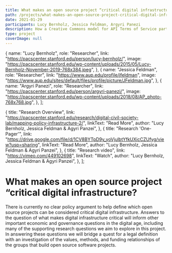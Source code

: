 ```yaml
---
title: What makes an open source project “critical digital infrastructure?”
path: /projects/what-makes-an-open-source-project-critical-digital-infrastructure
date: 2021-01-29
participants: Lucy Bernholz, Jessica Feldman, Argyri Panezi
description: How a Creative Commons model for API Terms of Service participate in the creation of open, safe and sustainable ecosystem for digital infrastructure?
type: project
coverImage: null
---
```


  {
    name: "Lucy Bernholz",
    role: "Researcher",
    link: "https://pacscenter.stanford.edu/person/lucy-bernholz/",
    image: "https://pacscenter.stanford.edu/wp-content/uploads/2015/05/Lucy-Bernholz-November-2019-768x384.jpeg",
  },
  {
    name: "Jessica Feldman",
    role: "Researcher",
    link: "https://www.aup.edu/profile/jfeldman",
    image: "https://www.aup.edu/sites/default/files/profile/picture/JFeldman.jpg",
  },
  {
    name: "Argyri Panezi",
    role: "Researcher",
    link: "https://pacscenter.stanford.edu/person/argyri-panezi/",
    image: "https://pacscenter.stanford.edu/wp-content/uploads/2018/08/AP_photo-768x768.jpg",
  },
];

  {
    title: "Research Overview",
    link: "https://pacscenter.stanford.edu/research/digital-civil-society-lab/mapping-policy-infrastructure-2/",
    linkText: "Read More",
    author: "Lucy Bernholz, Jessica Feldman & Agyri Panzei",
  },
  {
    title: "Research 'One-Pager'",
    link: "https://drive.google.com/file/d/1CV8BYTpD9y_yoVjulbtYfkUXicCZUfyg/view?usp=sharing",
    linkText: "Read More",
    author: "Lucy Bernholz, Jessica Feldman & Agyri Panzei",
  },
  {
    title: "Research video",
    link: "https://vimeo.com/449102698",
    linkText: "Watch",
    author: "Lucy Bernholz, Jessica Feldman & Agyri Panzei",
  },
];

# What makes an open source project “critical digital infrastructure?

There is currently no clear policy argument to help define which open source projects can be considered critical digital infrastructure. Answers to the question of what makes digital infrastructure critical will inform other important economic and governance questions in the digital age, including many of the supporting research questions we aim to explore in this project. In answering these questions we will bridge a quest for a legal definition with an investigation of the values, methods, and funding relationships of the groups that build open source software projects.
